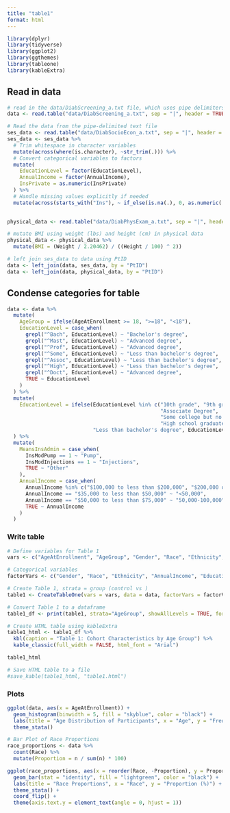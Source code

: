 ```yaml
---
title: "table1"
format: html
---
```


```r
library(dplyr)
library(tidyverse)
library(ggplot2)
library(ggthemes)
library(tableone)
library(kableExtra)
```

## Read in data
```r
# read in the data/DiabScreening_a.txt file, which uses pipe delimiters
data <- read.table("data/DiabScreening_a.txt", sep = "|", header = TRUE, fill = TRUE, fileEncoding = "UTF-16LE", stringsAsFactors = FALSE, na.strings = "")

# Read the data from the pipe-delimited text file
ses_data <- read.table("data/DiabSocioEcon_a.txt", sep = "|", header = TRUE, fill = TRUE, fileEncoding = "UTF-16LE", stringsAsFactors = FALSE, na.strings = "")
ses_data <- ses_data %>%
  # Trim whitespace in character variables
  mutate(across(where(is.character), ~str_trim(.))) %>%
  # Convert categorical variables to factors
  mutate(
    EducationLevel = factor(EducationLevel),
    AnnualIncome = factor(AnnualIncome),
    InsPrivate = as.numeric(InsPrivate)
  ) %>%
  # Handle missing values explicitly if needed
  mutate(across(starts_with("Ins"), ~ if_else(is.na(.), 0, as.numeric(.))))
  

physical_data <- read.table("data/DiabPhysExam_a.txt", sep = "|", header = TRUE, fill = TRUE, fileEncoding = "UTF-16LE", stringsAsFactors = FALSE, na.strings = "")

# mutate BMI using weight (lbs) and height (cm) in physical data
physical_data <- physical_data %>%
  mutate(BMI = (Weight / 2.20462) / ((Height / 100) ^ 2))

# left join ses_data to data using PtID
data <- left_join(data, ses_data, by = "PtID")
data <- left_join(data, physical_data, by = "PtID")
```

## Condense categories for table
```r
data <- data %>%
  mutate(
    AgeGroup = ifelse(AgeAtEnrollment >= 18, ">=18", "<18"),
    EducationLevel = case_when(
      grepl("^Bach", EducationLevel) ~ "Bachelor's degree",
      grepl("^Mast", EducationLevel) ~ "Advanced degree",
      grepl("^Prof", EducationLevel) ~ "Advanced degree",
      grepl("^Some", EducationLevel) ~ "Less than bachelor's degree",
      grepl("^Assoc", EducationLevel) ~ "Less than bachelor's degree",
      grepl("^High", EducationLevel) ~ "Less than bachelor's degree",
      grepl("^Doct", EducationLevel) ~ "Advanced degree",
      TRUE ~ EducationLevel
    )
  ) %>%
  mutate(
    EducationLevel = ifelse(EducationLevel %in% c("10th grade", "9th grade", 
                                                  "Associate Degree", 
                                                  "Some college but no degree", 
                                                  "High school graduate/diploma/GED"), 
                            "Less than bachelor's degree", EducationLevel)
  ) %>%
  mutate(
    MeansInsAdmin = case_when(
      InsModPump == 1 ~ "Pump",
      InsModInjections == 1 ~ "Injections",
      TRUE ~ "Other"
    ),
    AnnualIncome = case_when(
      AnnualIncome %in% c("$100,000 to less than $200,000", "$200,000 or more") ~ "≥100,000",
      AnnualIncome == "$35,000 to less than $50,000" ~ "<50,000",
      AnnualIncome == "$50,000 to less than $75,000" ~ "50,000-100,000",
      TRUE ~ AnnualIncome
    )
  )

```

### Write table
```r
# Define variables for Table 1
vars <- c("AgeAtEnrollment", "AgeGroup", "Gender", "Race", "Ethnicity", "BMI", "AnnualIncome", "EducationLevel", "CGMUseStat", "MeansInsAdmin")

# Categorical variables
factorVars <- c("Gender", "Race", "Ethnicity", "AnnualIncome", "EducationLevel", "CGMUseStat", "MeansInsAdmin")

# Create Table 1, strata = group (control vs )
table1 <- CreateTableOne(vars = vars, data = data, factorVars = factorVars)

# Convert Table 1 to a dataframe
table1_df <- print(table1, strata="AgeGroup", showAllLevels = TRUE, formatOptions = list(big.mark = ","), printToggle = FALSE)

# Create HTML table using kableExtra
table1_html <- table1_df %>%
  kbl(caption = "Table 1: Cohort Characteristics by Age Group") %>%
  kable_classic(full_width = FALSE, html_font = "Arial")

table1_html

# Save HTML table to a file
#save_kable(table1_html, "table1.html")
```

### Plots
```r
ggplot(data, aes(x = AgeAtEnrollment)) +
  geom_histogram(binwidth = 5, fill = "skyblue", color = "black") +
  labs(title = "Age Distribution of Participants", x = "Age", y = "Frequency") +
  theme_stata()
```

```r
# Bar Plot of Race Proportions
race_proportions <- data %>%
  count(Race) %>%
  mutate(Proportion = n / sum(n) * 100)

ggplot(race_proportions, aes(x = reorder(Race, -Proportion), y = Proportion)) +
  geom_bar(stat = "identity", fill = "lightgreen", color = "black") +
  labs(title = "Race Proportions", x = "Race", y = "Proportion (%)") +
  theme_stata() +
  coord_flip() +
  theme(axis.text.y = element_text(angle = 0, hjust = 1))

```
